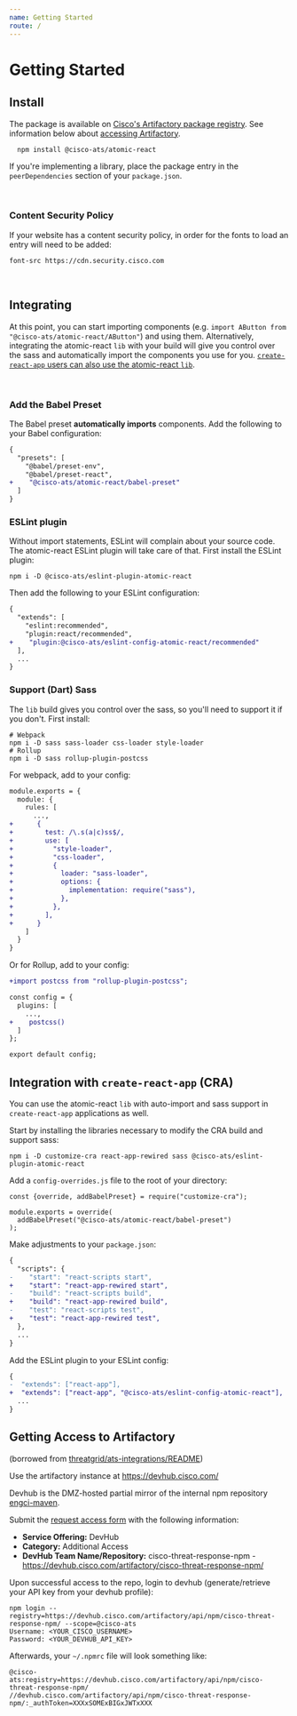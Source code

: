 ```yaml
---
name: Getting Started
route: /
---
```


# Getting Started

## Install

The package is available on [Cisco's Artifactory package registry](https://devhub.cisco.com/artifactory/webapp/#/home). See information below about [accessing Artifactory](#getting-access-to-artifactory).

```
  npm install @cisco-ats/atomic-react
```

If you're implementing a library, place the package entry in the `peerDependencies` section of your `package.json`.

<br />

### Content Security Policy

If your website has a content security policy, in order for the fonts to load an entry will need to be added:

`font-src https://cdn.security.cisco.com`

<br />

## Integrating

At this point, you can start importing components (e.g. `import AButton from "@cisco-ats/atomic-react/AButton"`) and using them.
Alternatively, integrating the atomic-react `lib` with your build will give you control over the sass and automatically import the components you use for you. [`create-react-app` users can also use the atomic-react `lib`](#integration-with-create-react-app-cra).

<br />

### Add the Babel Preset

The Babel preset **automatically imports** components. Add the following to your Babel configuration:

```diff
{
  "presets": [
    "@babel/preset-env",
    "@babel/preset-react",
+    "@cisco-ats/atomic-react/babel-preset"
  ]
}
```

### ESLint plugin

Without import statements, ESLint will complain about your source code. The atomic-react ESLint plugin will take care of that. First install the ESLint plugin:

```
npm i -D @cisco-ats/eslint-plugin-atomic-react
```

Then add the following to your ESLint configuration:

```diff
{
  "extends": [
    "eslint:recommended",
    "plugin:react/recommended",
+    "plugin:@cisco-ats/eslint-config-atomic-react/recommended"
  ],
  ...
}
```

### Support (Dart) Sass

The `lib` build gives you control over the sass, so you'll need to support it if you don't. First install:

```
# Webpack
npm i -D sass sass-loader css-loader style-loader
# Rollup
npm i -D sass rollup-plugin-postcss
```

For webpack, add to your config:

```diff
module.exports = {
  module: {
    rules: [
      ...,
+      {
+        test: /\.s(a|c)ss$/,
+        use: [
+          "style-loader",
+          "css-loader",
+          {
+            loader: "sass-loader",
+            options: {
+              implementation: require("sass"),
+            },
+          },
+        ],
+      }
    ]
  }
}
```

Or for Rollup, add to your config:

```diff
+import postcss from "rollup-plugin-postcss";

const config = {
  plugins: [
    ...,
+    postcss()
  ]
};

export default config;
```

## Integration with `create-react-app` (CRA)

You can use the atomic-react `lib` with auto-import and sass support in `create-react-app` applications as well.

Start by installing the libraries necessary to modify the CRA build and support sass:

```
npm i -D customize-cra react-app-rewired sass @cisco-ats/eslint-plugin-atomic-react
```

Add a `config-overrides.js` file to the root of your directory:

```
const {override, addBabelPreset} = require("customize-cra");

module.exports = override(
  addBabelPreset("@cisco-ats/atomic-react/babel-preset")
);
```

Make adjustments to your `package.json`:

```diff
{
  "scripts": {
-    "start": "react-scripts start",
+    "start": "react-app-rewired start",
-    "build": "react-scripts build",
+    "build": "react-app-rewired build",
-    "test": "react-scripts test",
+    "test": "react-app-rewired test",
  },
  ...
}
```

Add the ESLint plugin to your ESLint config:

```diff
{
-  "extends": ["react-app"],
+  "extends": ["react-app", "@cisco-ats/eslint-config-atomic-react"],
  ...
}
```

## Getting Access to Artifactory

(borrowed from [threatgrid/ats-integrations/README](https://github.com/threatgrid/ats-integrations))

Use the artifactory instance at https://devhub.cisco.com/

Devhub is the DMZ-hosted partial mirror of the internal npm repository [engci-maven](http://engci-maven.cisco.com).

Submit the [request access form](https://engit.cisco.com/ci/#/request/question) with the following information:

- **Service Offering:** DevHub
- **Category:** Additional Access
- **DevHub Team Name/Repository:** cisco-threat-response-npm - https://devhub.cisco.com/artifactory/cisco-threat-response-npm/

Upon successful access to the repo, login to devhub (generate/retrieve your API key from your devhub profile):

```
npm login --registry=https://devhub.cisco.com/artifactory/api/npm/cisco-threat-response-npm/ --scope=@cisco-ats
Username: <YOUR_CISCO_USERNAME>
Password: <YOUR_DEVHUB_API_KEY>
```

Afterwards, your `~/.npmrc` file will look something like:

```
@cisco-ats:registry=https://devhub.cisco.com/artifactory/api/npm/cisco-threat-response-npm/
//devhub.cisco.com/artifactory/api/npm/cisco-threat-response-npm/:_authToken=XXXxSOMExBIGxJWTxXXX
```
